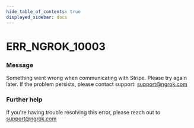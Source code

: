 ```yaml
---
hide_table_of_contents: true
displayed_sidebar: docs
---
```



# ERR_NGROK_10003

### Message
Something went wrong when communicating with Stripe. Please try again later. If the problem persists, please contact support: support@ngrok.com

<ErrorDetails error='err_ngrok_10003' />


### Further help
If you're having trouble resolving this error, please reach out to [support@ngrok.com](mailto:support@ngrok.com?subject=Help%20with%20ERR_NGROK_10003)

